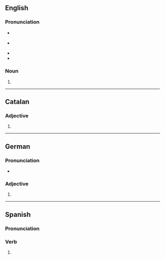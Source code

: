 {{also|extremés|extrêmes}}
==English==

===Pronunciation===
* {{a|RP}} {{IPA|en|/ɪkˈstɹiːmz/|/ɛkˈstɹiːmz/}}
* {{a|GA}} {{IPA|en|/ɪkˈstɹimz/}}
* {{rhymes|en|iːmz|s=2}}
* {{hyph|en|ex|tremes}}

===Noun===
{{head|en|noun form}}

# {{plural of|en|extreme}}

----

==Catalan==

===Adjective===
{{head|ca|adjective form}}

# {{feminine plural of|ca|extrem}}

----

==German==

===Pronunciation===
* {{audio|de|De-extremes.ogg|Audio}}

===Adjective===
{{head|de|adjective form}}

# {{de-adj form of|extrem}}

----

==Spanish==

===Pronunciation===
{{es-IPA}}

===Verb===
{{head|es|verb form}}

# {{es-verb form of|extremar}}
